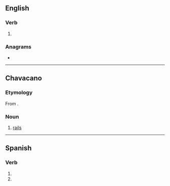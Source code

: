 ==English==

===Verb===
{{head|en|verb form}}

# {{en-third-person singular of|rile}}

===Anagrams===
* {{anagrams|en|a=eilrs|Ilers|Isler|Reils|Riels|Siler|liers|lires|riels|slier}}

----

==Chavacano==

===Etymology===
From {{etyl|es|cbk}} {{m|es|carriles||tracks}}.

===Noun===
{{head|cbk|noun}}

# [[rail]]s {{gloss|of a railroad}}

----

==Spanish==

===Verb===
{{head|es|verb form}}

# {{es-verb form of|rilarse|ending=-ar|mood=subjunctive|tense=present|number=s|person=2|formal=n}}
# {{es-verb form of|rilarse|ending=-ar|mood=imperative|number=s|person=2|formal=n|sense=negative}}